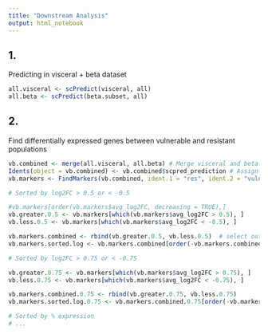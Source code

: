 ```yaml
---
title: "Downstream Analysis"
output: html_notebook
---
```


## 1.
Predicting in visceral + beta dataset

```r
all.visceral <- scPredict(visceral, all)
all.beta <- scPredict(beta.subset, all)
```

## 2.
Find differentially expressed genes between vulnerable and resistant populations

```r
vb.combined <- merge(all.visceral, all.beta) # Merge visceral and beta data into one object
Idents(object = vb.combined) <- vb.combined$scpred_prediction # Assign identities based on whether res/vuln
vb.markers <- FindMarkers(vb.combined, ident.1 = "res", ident.2 = "vuln") # DE

# Sorted by log2FC > 0.5 or < -0.5

#vb.markers[order(vb.markers$avg_log2FC, decreasing = TRUE),]
vb.greater.0.5 <- vb.markers[which(vb.markers$avg_log2FC > 0.5), ]
vb.less.0.5 <- vb.markers[which(vb.markers$avg_log2FC < -0.5), ]

vb.markers.combined <- rbind(vb.greater.0.5, vb.less.0.5)  # select out genes expressed at log2_FC > 0.5 or < -0.5
vb.markers.sorted.log <- vb.markers.combined[order(-vb.markers.combined$avg_log2FC), ] # data frame ordered from most to least

# Sorted by log2FC > 0.75 or < -0.75

vb.greater.0.75 <- vb.markers[which(vb.markers$avg_log2FC > 0.75), ]
vb.less.0.75 <- vb.markers[which(vb.markers$avg_log2FC < -0.75), ]

vb.markers.combined.0.75 <- rbind(vb.greater.0.75, vb.less.0.75)
vb.markers.sorted.log.0.75 <- vb.markers.combined.0.75[order(-vb.markers.combined.0.75$avg_log2FC), ]

# Sorted by % expression
# ...

```




